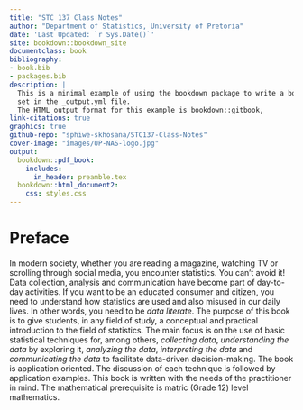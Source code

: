 ```yaml
--- 
title: "STC 137 Class Notes"
author: "Department of Statistics, University of Pretoria"
date: 'Last Updated: `r Sys.Date()`'
site: bookdown::bookdown_site
documentclass: book
bibliography:
- book.bib
- packages.bib
description: |
  This is a minimal example of using the bookdown package to write a book.
  set in the _output.yml file.
  The HTML output format for this example is bookdown::gitbook,
link-citations: true
graphics: true
github-repo: "sphiwe-skhosana/STC137-Class-Notes"
cover-image: "images/UP-NAS-logo.jpg"
output:
  bookdown::pdf_book:
    includes:
      in_header: preamble.tex
  bookdown::html_document2:
    css: styles.css
---
```

```{=latex}
\begin{titlepage}
  \centering
  \includegraphics[width=0.8\textwidth]{images/UP-NAS-logo.jpg} \\
  \vspace{1cm}
  {\Huge\textbf{Your Book Title}} \\
  \vspace{0.5cm}
  {\large\textit{Your Subtitle}} \\
  \vspace{2cm}
  {\Large\textbf{Your Name}} \\
  \vspace{1cm}
  {\large\today}
\end{titlepage}
```
# Preface {.unnumbered}

In modern society, whether you are reading a magazine, watching TV or scrolling through social media, you encounter statistics. You can't avoid it! Data collection, analysis and communication have become part of day-to-day activities. If you want to be an educated consumer and citizen, you need to understand how statistics are used and also misused in our daily lives. In other words, you need to be _data literate_. The purpose of this book is to give students, in any field of study, a conceptual and practical introduction to the field of statistics. The main focus is on the use of basic statistical techniques for, among others, _collecting data_, _understanding the data_ by exploring it, _analyzing the data_, _interpreting the data_ and _communicating the data_ to facilitate data-driven decision-making. The book is application oriented. The discussion of each technique is followed by application examples. This book is written with the needs of the practitioner in mind. The mathematical prerequisite is matric (Grade 12) level mathematics. 